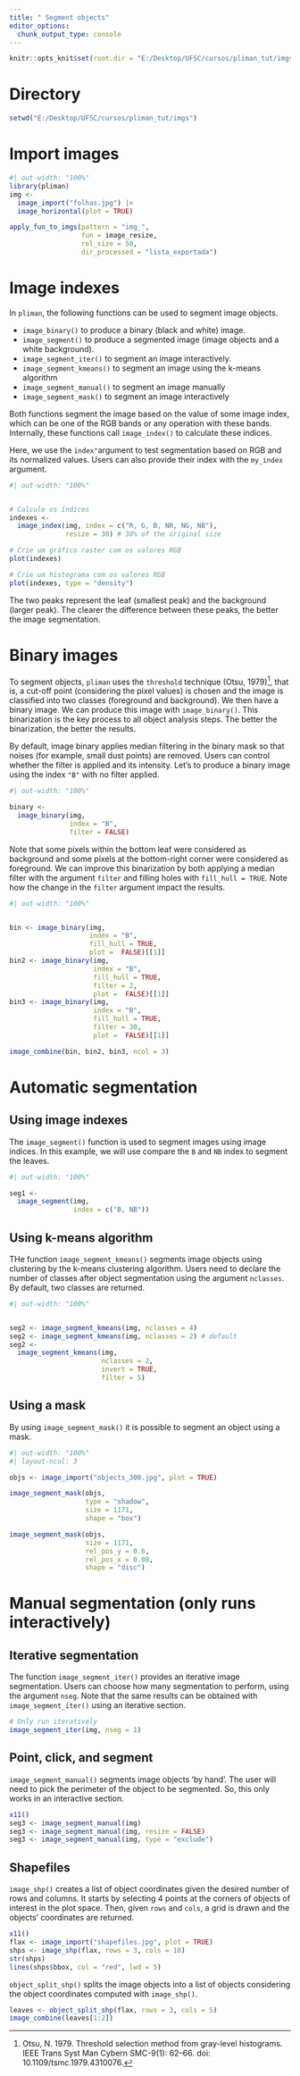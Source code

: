 ```yaml
---
title: " Segment objects"
editor_options: 
  chunk_output_type: console
---
```


```r
knitr::opts_knit$set(root.dir = "E:/Desktop/UFSC/cursos/pliman_tut/imgs")
```

# Directory
```r
setwd("E:/Desktop/UFSC/cursos/pliman_tut/imgs")
```


# Import images
```r
#| out-width: "100%"
library(pliman) 
img <- 
  image_import("folhas.jpg") |> 
  image_horizontal(plot = TRUE)

apply_fun_to_imgs(pattern = "img_",
                  fun = image_resize,
                  rel_size = 50,
                  dir_processed = "lista_exportada")
```


# Image indexes

In `pliman`, the following functions can be used to segment image objects.

* `image_binary()` to produce a binary (black and white) image.
* `image_segment()` to produce a segmented image (image objects and a white background).
* `image_segment_iter()` to segment an image interactively.
* `image_segment_kmeans()` to segment an image using the k-means algorithm 
* `image_segment_manual()` to segment an image manually
* `image_segment_mask()` to segment an image interactively

Both functions segment the image based on the value of some image index, which can be one of the RGB bands or any operation with these bands. Internally, these functions call `image_index()` to calculate these indices.

Here, we use the `index" `argument to test segmentation based on RGB and its normalized values. Users can also provide their index with the `my_index` argument.


```r
#| out-width: "100%"


# Calcule os índices
indexes <- 
  image_index(img, index = c("R, G, B, NR, NG, NB"),
              resize = 30) # 30% of the original size

# Crie um gráfico raster com os valores RGB
plot(indexes)

# Crie um histograma com os valores RGB
plot(indexes, type = "density")

```

The two peaks represent the leaf (smallest peak) and the background (larger peak). The clearer the difference between these peaks, the better the image segmentation.


# Binary images

To segment objects, `pliman` uses the `threshold` technique (Otsu, 1979)^[Otsu, N. 1979. Threshold selection method from gray-level histograms. IEEE Trans Syst Man Cybern SMC-9(1): 62–66. doi: 10.1109/tsmc.1979.4310076.], that is, a cut-off point (considering the pixel values) is chosen and the image is classified into two classes (foreground and background). We then have a binary image. We can produce this image with `image_binary()`. This binarization is the key process to all object analysis steps. The better the binarization, the better the results.

By default, image binary applies median filtering in the binary mask so that noises (for example, small dust points) are removed. Users can control whether the filter is applied and its intensity. Let's to produce a binary image using the index `"B"` with no filter applied.

```r
#| out-width: "100%"

binary <- 
  image_binary(img,
               index = "B",
               filter = FALSE)
```

Note that some pixels within the bottom leaf were considered as background and some pixels at the bottom-right corner were considered as foreground. We can improve this binarization by both applying a median filter with the argument `filter` and filling holes with `fill_hull = TRUE`. Note how the change in the `filter` argument impact the results.

```r
#| out-width: "100%"


bin <- image_binary(img, 
                    index = "B", 
                    fill_hull = TRUE,
                    plot =  FALSE)[[1]]
bin2 <- image_binary(img, 
                     index = "B", 
                     fill_hull = TRUE,
                     filter = 2,
                     plot =  FALSE)[[1]]
bin3 <- image_binary(img, 
                     index = "B",
                     fill_hull = TRUE,
                     filter = 30,
                     plot =  FALSE)[[1]]

image_combine(bin, bin2, bin3, ncol = 3)
```


# Automatic segmentation
## Using image indexes
The `image_segment()` function is used to segment images using image indices. In this example, we will use compare the `B` and `NB` index to segment the leaves.

```r
#| out-width: "100%"

seg1 <- 
  image_segment(img,
                index = c("B, NB"))

```


## Using k-means algorithm

THe function `image_segment_kmeans()` segments image objects using clustering by the k-means clustering algorithm. Users need to declare the number of classes after object segmentation using the argument `nclasses`. By default, two classes are returned.

```r
#| out-width: "100%"


seg2 <- image_segment_kmeans(img, nclasses = 4)
seg2 <- image_segment_kmeans(img, nclasses = 2) # default
seg2 <- 
  image_segment_kmeans(img,
                       nclasses = 2,
                       invert = TRUE,
                       filter = 5)
```

## Using a mask

By using `image_segment_mask()` it is possible to segment an object using a mask.

```r
#| out-width: "100%"
#| layout-ncol: 3

objs <- image_import("objects_300.jpg", plot = TRUE)

image_segment_mask(objs,
                   type = "shadow",
                   size = 1171,
                   shape = "box")

image_segment_mask(objs,
                   size = 1171,
                   rel_pos_y = 0.6,
                   rel_pos_x = 0.08,
                   shape = "disc")
```



# Manual segmentation (only runs interactively)
## Iterative segmentation

The function `image_segment_iter()` provides an iterative image segmentation. Users can choose how many segmentation to perform, using the argument `nseg`. Note that the same results can be obtained with `image_segment_iter()` using an iterative section.

```r
# Only run iteratively
image_segment_iter(img, nseg = 1)
```


## Point, click, and segment
`image_segment_manual()` segments image objects 'by hand'. The user will need to pick the perimeter of the object to be segmented. So, this only works in an interactive section.

```r
x11()
seg3 <- image_segment_manual(img)
seg3 <- image_segment_manual(img, resize = FALSE)
seg3 <- image_segment_manual(img, type = "exclude")
```


## Shapefiles
`image_shp()` creates a list of object coordinates given the desired number of rows and columns. It starts by selecting 4 points at the corners of objects of interest in the plot space. Then, given `rows` and `cols`, a grid is drawn and the objects' coordinates are returned.

```r
x11()
flax <- image_import("shapefiles.jpg", plot = TRUE)
shps <- image_shp(flax, rows = 3, cols = 10)
str(shps)
lines(shps$bbox, col = "red", lwd = 5)
```

`object_split_shp()` splits the image objects into a list of objects considering the object coordinates computed with `image_shp()`.

```r
leaves <- object_split_shp(flax, rows = 3, cols = 5)
image_combine(leaves[1:2])
```


